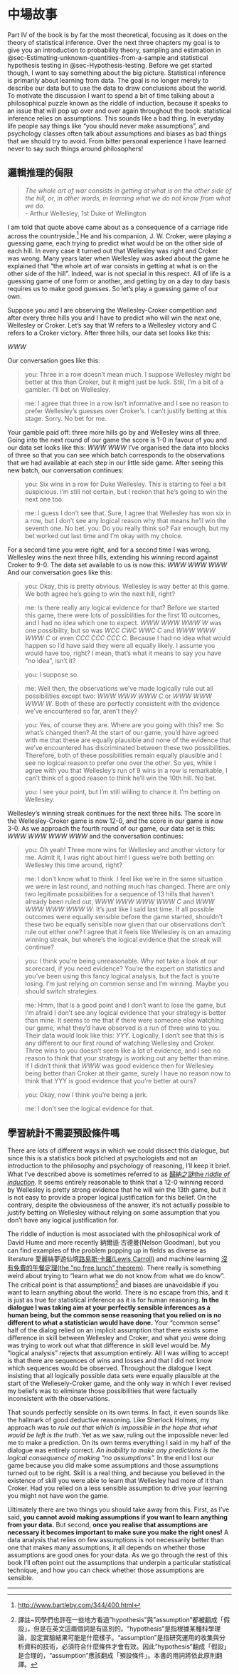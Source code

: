 # 中場故事 {.unnumbered}

<!--- teaching note: riddle of induction 替代版：某位設計師為展覽製作一個能裝10,000顆球的巨大陶瓷瓶子，展覽告示宣稱瓶子裡有5,000顆白球和5,000顆彩色球，歡迎現場觀眾任意取球測試，看看告示是否為真。
有兩位觀眾W君與C君彼此約定測試方法，每次取出三顆球，逐次評估告示的真實性。
這天他們連續測試四次，每次取出的都是三顆白球。W君認為告示是錯的，C君認為還要繼續測試。你認為誰的主張是合理的？ 
--->

Part IV of the book is by far the most theoretical, focusing as it does on the theory of statistical inference. Over the next three chapters my goal is to give you an introduction to probability theory, sampling and estimation in @sec-Estimating-unknown-quantities-from-a-sample and statistical hypothesis testing in @sec-Hypothesis-testing. Before we get started though, I want to say something about the big picture. Statistical inference is primarily about learning from data. The goal is no longer merely to describe our data but to use the data to draw conclusions about the world. To motivate the discussion I want to spend a bit of time talking about a philosophical puzzle known as the riddle of induction, because it speaks to an issue that will pop up over and over again throughout the book: statistical inference relies on assumptions. This sounds like a bad thing. In everyday life people say things like “you should never make assumptions”, and psychology classes often talk about assumptions and biases as bad things that we should try to avoid. From bitter personal experience I have learned never to say such things around philosophers!

## 邏輯推理的侷限 {-}

> *The whole art of war consists in getting at what is on the other side
> of the hill, or, in other words, in learning what we do not know from
> what we do.*  
> - Arthur Wellesley, 1st Duke of Wellington

I am told that quote above came about as a consequence of a carriage ride across the countryside.[^IV-1] He and his companion, J. W. Croker, were playing a guessing game, each trying to predict what would be on the other side of each hill. In every case it turned out that Wellesley was right and Croker was wrong. Many years later when Wellesley was asked about the game he explained that “the whole art of war consists in getting at what is on the other side of the hill”. Indeed, war is not special in this respect. All of life is a guessing game of one form or another, and getting by on a day to day basis requires us to make good guesses. So let’s play a guessing game of our own.

Suppose you and I are observing the Wellesley-Croker competition and after every three hills you and I have to predict who will win the next one, Wellesley or Croker. Let’s say that W refers to a Wellesley victory and C refers to a Croker victory. After three hills, our data set looks like this:

$WWW$

Our conversation goes like this:

> you: Three in a row doesn’t mean much. I suppose Wellesley might be better at this than Croker, but it might just be luck. Still, I’m a bit of a gambler. I’ll bet on Wellesley.

> me: I agree that three in a row isn’t informative and I see no reason to prefer Wellesley’s guesses over Croker’s. I can’t justify betting at this stage. Sorry. No bet for me.

Your gamble paid off: three more hills go by and Wellesley wins all three. Going into the next round of our game the score is 1-0 in favour of you and our data set looks like this: $WWW$ $WWW$ I’ve organised the data into blocks of three so that you can see which batch corresponds to the observations that we had available at each step in our little side game. After seeing this new batch, our conversation continues:  

> you: Six wins in a row for Duke Wellesley. This is starting to feel a bit suspicious. I’m still not certain, but I reckon that he’s going to win the next one too.

> me: I guess I don’t see that. Sure, I agree that
Wellesley has won six in a row, but I don’t see any logical reason why that means he’ll win the seventh one. No bet. you: Do you really think so? Fair enough, but my bet worked out last time and I’m okay with my choice.

For a second time you were right, and for a second time I was wrong. Wellesley wins the next three hills, extending his winning record against Croker to 9-0. The data set available to us is now this: $WWW$ $WWW$ $WWW$ And our conversation goes like this:    

> you: Okay, this is pretty obvious. Wellesley is way better at this game. We both agree he’s going to win the next hill, right?

> me: Is there really any logical evidence for that? Before we started this game, there were lots of possibilities for the first 10 outcomes, and I had no idea which one to expect. $WWW$ $WWW$ $WWW$ $W$ was one possibility, but so was $WCC$ $CWC$ $WWC$ $C$ and $WWW$ $WWW$ $WWW$ $C$ or even $CCC$ $CCC$ $CCC$ $C$. Because I had no idea what would happen so I’d have said they were all equally likely. I assume you would have too, right? I mean, that’s what it means to say you have “no idea”, isn’t it?

> you: I suppose so.

> me: Well then, the
observations we’ve made logically rule out all possibilities except two: $WWW$ $WWW$ $WWW$ $C$ or $WWW$ $WWW$ $WWW$ $W$. Both of these are perfectly consistent with the evidence we’ve encountered so far, aren’t they?

> you: Yes, of course they are. Where are you going with this? me: So what’s changed then? At the start of our game, you’d have agreed with me that these are equally plausible and none of the evidence that we’ve encountered has discriminated between these two possibilities. Therefore, both of these possibilities remain equally plausible and I see no logical reason to prefer one over the other. So yes, while I agree with you that Wellesley’s run of 9 wins in a row is remarkable, I can’t think of a good reason to think he’ll win the 10th hill. No bet.

> you: I see your point, but I’m still willing to chance it. I’m betting on Wellesley.

Wellesley’s winning streak continues for the next three hills. The score in the Wellesley-Croker game is now 12-0, and the score in our game is now 3-0. As we approach the fourth round of our game, our data set is this: $WWW$ $WWW$ $WWW$ $WWW$ and the conversation continues:    

> you: Oh yeah! Three more wins for Wellesley and another victory for me. Admit it, I was right about him! I guess we’re both betting on Wellesley this time around, right?

> me: I don’t know what to think. I feel like we’re in the same situation we were in last round, and nothing much has changed. There are only two legitimate possibilities for a sequence of 13 hills that haven’t already been ruled out, $WWW$ $WWW$ $WWW$ $WWW$ $C$ and $WWW$ $WWW$ $WWW$ $WWW$ $W$. It’s just like I said last time. If all possible outcomes were equally sensible before the game started, shouldn’t these two be equally sensible now given that our observations don’t rule out either one? I agree that it feels like Wellesley is on an amazing winning streak, but where’s the logical evidence that the streak will continue?

> you: I think you’re being unreasonable. Why not take a look at our scorecard, if you need evidence? You’re the expert on statistics and you’ve been using this fancy logical analysis, but the fact is you’re losing. I’m just relying on common sense and I’m winning. Maybe you should switch strategies.

> me: Hmm, that is a good point and I don’t want
to lose the game, but I’m afraid I don’t see any logical evidence that your strategy is better than mine. It seems to me that if there were someone else watching our game, what they’d have observed is a run of three wins to you. Their data would look like this: $YYY$. Logically, I don’t see that this is any different to our first round of watching Wellesley and Croker. Three wins to you doesn’t seem like a lot of evidence, and I see no reason to think that your strategy is working out any better than mine. If I didn’t think that $WWW$ was good evidence then for Wellesley being better than Croker at their game, surely I have no reason now to think that YYY is good evidence that you’re better at ours?

> you: Okay, now I think you’re being a jerk.

> me: I don’t see the logical evidence for that.

## 學習統計不需要預設條件嗎 {-}

There are lots of different ways in which we could dissect this dialogue, but since this is a statistics book pitched at psychologists and not an introduction to the philosophy and psychology of reasoning, I’ll keep it brief. What I’ve described above is sometimes referred to as [歸納之謎the *riddle of induction*](https://zh.wikipedia.org/wiki/%E7%B6%A0%E8%97%8D%E6%82%96%E8%AB%96). It seems entirely reasonable to think that a 12-0 winning record by Wellesley is pretty strong evidence that he will win the 13th game, but it is not easy to provide a proper logical justification for this belief. On the contrary, despite the obviousness of the answer, it’s not actually possible to justify betting on Wellesley without relying on some assumption that you don’t have any logical justification for.

The riddle of induction is most associated with the philosophical work of David Hume and more recently 納爾遜·古德曼(Nelson Goodman), but you can find examples of the problem popping up in fields as diverse as literature 愛麗絲夢遊仙境[路易斯·卡羅(Lewis Carroll)](https://zh.wikipedia.org/wiki/%E8%B7%AF%E6%98%93%E6%96%AF%C2%B7%E5%8D%A1%E7%BE%85) and machine learning [沒有免費的午餐定理(the “no free lunch” theorem)](https://blog.maxkit.com.tw/2019/07/nflno-free-lunch-theorems.html). There really is something weird about trying to “learn what we do not know from what we do know”. The critical point is that assumptions[^Preloude_translation_1] and biases are unavoidable if you want to learn anything about the world. There is no escape from this, and it is just as true for statistical inference as it is for human reasoning. **In the dialogue I was taking aim at your perfectly sensible inferences as a human being, but the common sense reasoning that you relied on is no different to what a statistician would have done.** Your “common sense” half of the dialog relied on an implicit assumption that there exists some difference in skill between Wellesley and Croker, and what you were doing was trying to work out what that difference in skill level would be. My “logical analysis” rejects that assumption entirely. All I was willing to accept is that there are sequences of wins and losses and that I did not know which sequences would be observed. Throughout the dialogue I kept insisting that all logically possible data sets were equally plausible at the start of the Wellesely-Croker game, and the only way in which I ever revised my beliefs was to eliminate those possibilities that were factually inconsistent with the observations.

[^Preloude_translation_1]: 譯註~同學們也許在一些地方看過"hypothesis"與"assumption"都被翻成「假設」，但是在英文這兩個詞是有區別的。"hypothesis"是指根據某種科學理論，設定實驗結果可能是什麼樣子。"assumption"是指研究運用的收集與分析資料的技術，必須符合什麼條件才會有效。因此"hypothesis"翻成「假設」是合理的，"assumption"應該翻成「預設條件」。本書的用詞將依此原則翻譯。

That sounds perfectly sensible on its own terms. In fact, it even sounds like the hallmark of good deductive reasoning. Like Sherlock Holmes, my approach was to *rule out that which is impossible in the hope that what would be left is the truth*. Yet as we saw, ruling out the impossible never led me to make a prediction. On its own terms everything I said in my half of the dialogue was entirely correct. *An inability to make any predictions is the logical consequence of making “no assumptions”.* In the end I lost our game because you did make some assumptions and those assumptions turned out to be right. Skill is a real thing, and because you believed in the existence of skill you were able to learn that Wellesley had more of it than Croker. Had you relied on a less sensible assumption to drive your learning you might not have won the game.

Ultimately there are two things you should take away from this. First, as I’ve said, **you cannot avoid making assumptions if you want to learn anything from your data.** But second, **once you realise that assumptions are necessary it becomes important to make sure you make the right ones!** A data analysis that relies on few assumptions is not necessarily better than one that makes many assumptions, it all depends on whether those assumptions are good ones for your data. As we go through the rest of
this book I’ll often point out the assumptions that underpin a
particular statistical technique, and how you can check whether those assumptions are sensible.

------------------------------------------------------------------------

[^IV-1]: [http://www.bartleby.com/344/400.html](http://www.bartleby.com/344/400.html)
